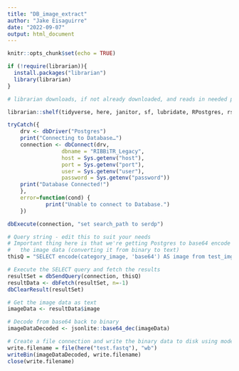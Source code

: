 ```yaml
---
title: "DB_image_extract"
author: "Jake Eisaguirre"
date: "2022-09-07"
output: html_document
---
```


```r
knitr::opts_chunk$set(echo = TRUE)

if (!require(librarian)){
  install.packages("librarian")
  library(librarian)
}

# librarian downloads, if not already downloaded, and reads in needed packages

librarian::shelf(tidyverse, here, janitor, sf, lubridate, RPostgres, rstudioapi, jsonlite, DBI)
```


```r

tryCatch({
    drv <- dbDriver("Postgres")
    print("Connecting to Database…")
    connection <- dbConnect(drv, 
                 dbname = "RIBBiTR_Legacy",
                 host = Sys.getenv("host"), 
                 port = Sys.getenv("port"),
                 user = Sys.getenv("user"), 
                 password = Sys.getenv("password"))
    print("Database Connected!")
    },
    error=function(cond) {
            print("Unable to connect to Database.")
    })

dbExecute(connection, "set search_path to serdp")

```

```r

# Query string - edit this to suit your needs
# Important thing here is that we're getting Postgres to base64 encode
#   the image data (converting it from binary to text)
thisQ = "SELECT encode(category_image, 'base64') AS image from test_img;"

# Execute the SELECT query and fetch the results
resultSet = dbSendQuery(connection, thisQ)
resultData <- dbFetch(resultSet, n=-1)
dbClearResult(resultSet)

# Get the image data as text
imageData <- resultData$image

# Decode from base64 back to binary
imageDataDecoded <- jsonlite::base64_dec(imageData)

# Create a file connection and write the binary data to disk using mode "wb".
write.filename = file(here("test.fastq"), "wb")
writeBin(imageDataDecoded, write.filename)
close(write.filename)
```

